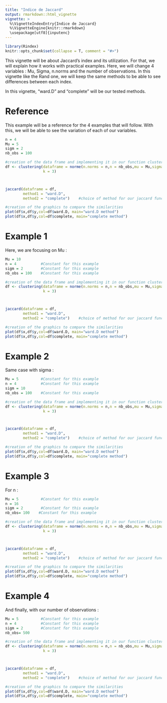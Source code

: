 ```yaml
---
title: "Indice de Jaccard"
output: rmarkdown::html_vignette
vignette: >
  %\VignetteIndexEntry{Indice de Jaccard}
  %\VignetteEngine{knitr::rmarkdown}
  \usepackage[utf8]{inputenc}
---
```


```r
library(Rindex)
knitr::opts_chunk$set(collapse = T, comment = "#>")
```

This vignette will be about Jaccard's index and its utilization. For that, we will 
explain how it works with practical examples. Here, we will change 4 variables : 
Mu, Sigma, n.norms and the number of observations. In this vignette
like the Rand one, we will keep the same methods to be able to see differences between 
each index.

In this vignette, "ward.D" and "complete" will be our tested methods.

# Reference

This example will be a reference for the 4 examples that will follow. With this, 
we will be able to see the variation of each of our variables.

```r
n = 4
Mu = 5 
sigm = 2       
nb_obs = 100

#creation of the data frame and implementing it in our function clustering
df <- clustering(dataframe = norme(n.norms = n,n = nb_obs,mu = Mu,sigma = sigm),
                 k = 3)           



jaccard(dataframe = df,
        method1 = "ward.D",
        method2 = "complete")    #choice of method for our jaccard function 

#creation of the graphics to compare the similarities
plot(df$x,df$y,col=df$ward.D, main="ward.D method")     
plot(df$x,df$y,col=df$complete, main="complete method") 
```

# Example 1

Here, we are focusing on Mu : 
```r
Mu = 10 
n = 4           #Constant for this example
sigm = 2        #Constant for this example 
nb_obs = 100    #Constant for this example

#creation of the data frame and implementing it in our function clustering
df <- clustering(dataframe = norme(n.norms = n,n = nb_obs,mu = Mu,sigma = sigm),
                 k = 3)           



jaccard(dataframe = df,
        method1 = "ward.D",
        method2 = "complete")    #choice of method for our jaccard function 

#creation of the graphics to compare the similarities
plot(df$x,df$y,col=df$ward.D, main="ward.D method")     
plot(df$x,df$y,col=df$complete, main="complete method") 
```

# Example 2

Same case with sigma :
```r
Mu = 5          #Constant for this example 
n = 4           #Constant for this example
sigm = 10 
nb_obs = 100    #Constant for this example

#creation of the data frame and implementing it in our function clustering
df <- clustering(dataframe = norme(n.norms = n,n = nb_obs,mu = Mu,sigma = sigm),
                 k = 3)           



jaccard(dataframe = df,
        method1 = "ward.D",
        method2 = "complete")    #choice of method for our jaccard function 

#creation of the graphics to compare the similarities
plot(df$x,df$y,col=df$ward.D, main="ward.D method")     
plot(df$x,df$y,col=df$complete, main="complete method")  
```

# Example 3

For n :  
```r
Mu = 5          #Constant for this example
n = 16          
sigm = 2        #Constant for this example 
nb_obs= 100    #Constant for this example

#creation of the data frame and implementing it in our function clustering
df <- clustering(dataframe = norme(n.norms = n,n = nb_obs,mu = Mu,sigma = sigm),
                 k = 3)           



jaccard(dataframe = df,
        method1 = "ward.D",
        method2 = "complete")    #choice of method for our jaccard function 

#creation of the graphics to compare the similarities
plot(df$x,df$y,col=df$ward.D, main="ward.D method")     
plot(df$x,df$y,col=df$complete, main="complete method") 
```

# Example 4

And finally, with our number of observations : 
```r
Mu = 5          #Constant for this example
n = 4           #Constant for this example
sigm = 2        #Constant for this example 
nb_obs= 500

#creation of the data frame and implementing it in our function clustering
df <- clustering(dataframe = norme(n.norms = n,n = nb_obs,mu = Mu,sigma = sigm),
                 k = 3)           



jaccard(dataframe = df,
        method1 = "ward.D",
        method2 = "complete")    #choice of method for our jaccard function 

#creation of the graphics to compare the similarities
plot(df$x,df$y,col=df$ward.D, main="ward.D method")     
plot(df$x,df$y,col=df$complete, main="complete method") 
```
